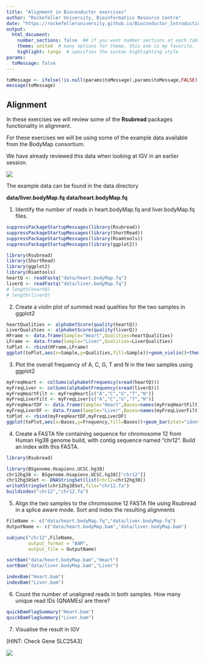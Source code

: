 ```yaml
---
title: "Alignment in Bioconductor exercises"
author: "Rockefeller University, Bioinformatics Resource Centre"
date: "https://rockefelleruniversity.github.io/Bioconductor_Introduction/"
output: 
  html_document:
    number_sections: false  ## if you want number sections at each table header
    theme: united  # many options for theme, this one is my favorite.
    highlight: tango  # specifies the syntax highlighting style
params:
  toMessage: false    
---
```


```r
toMessage <- ifelse(!is.null(params$toMessage),params$toMessage,FALSE)
message(toMessage)
```


## Alignment

In these exercises we will review some of the **Rsubread** packages functionality in alignment.

For these exercises we will be using some of the example data available from the BodyMap consortium. 

We have already reviewed this data when looking at IGV in an earlier session.

![](IGV_SplicingExample.png)

The example data can be found in the data directory 

**data/liver.bodyMap.fq**
**data/heart.bodyMap.fq**


1. Identify the number of reads in heart.bodyMap.fq and  liver.bodyMap.fq files.

```r
suppressPackageStartupMessages(library(Rsubread))
suppressPackageStartupMessages(library(ShortRead))
suppressPackageStartupMessages(library(Rsamtools))
suppressPackageStartupMessages(library(ggplot2))
```

```r
library(Rsubread)
library(ShortRead)
library(ggplot2)
library(Rsamtools)
heartQ <- readFastq("data/heart.bodyMap.fq")
liverQ <- readFastq("data/liver.bodyMap.fq")
# length(heartQ)
# length(liverQ)
```

2. Create a violin plot of summed read qualities for the two samples in ggplot2

```r
heartQualities <- alphabetScore(quality(heartQ))
LiverQualities <- alphabetScore(quality(liverQ))
HFrame <- data.frame(Sample="Heart",Qualities=heartQualities)
LFrame <- data.frame(Sample="Liver",Qualities=LiverQualities)
toPlot <- rbind(HFrame,LFrame)
ggplot(toPlot,aes(x=Sample,y=Qualities,fill=Sample))+geom_violin()+theme_minimal()
```

3. Plot the overall frequency of A, C, G, T and N in the two samples using ggplot2
```r
myFreqHeart <- colSums(alphabetFrequency(sread(heartQ)))
myFreqLiver <- colSums(alphabetFrequency(sread(liverQ)))
myFreqHeartFilt <- myFreqHeart[c("A","C","G","T","N")]
myFreqLiverFilt <- myFreqLiver[c("A","C","G","T","N")]
myFreqHeartDF <- data.frame(Sample="Heart",Bases=names(myFreqHeartFilt),Frequency=myFreqHeartFilt)
myFreqLiverDF <- data.frame(Sample="Liver",Bases=names(myFreqLiverFilt),Frequency=myFreqLiverFilt)
toPlot <- rbind(myFreqHeartDF,myFreqLiverDF)
ggplot(toPlot,aes(x=Bases,y=Frequency,fill=Bases))+geom_bar(stat="identity")+theme_minimal()+facet_grid(~Sample)

```

4. Create a FASTA file containing sequence for chromosome 12 from Human Hg38 genome build, with contig sequence named "chr12". Build an index with this FASTA. 

```r
library(Rsubread)

library(BSgenome.Hsapiens.UCSC.hg38)
chr12hg38 <- BSgenome.Hsapiens.UCSC.hg38[["chr12"]]
chr12hg38Set <- DNAStringSet(list(chr12=chr12hg38))
writeXStringSet(chr12hg38Set,file="chr12.fa")
buildindex("chr12","chr12.fa")
```

5. Align the two samples to the chromosome 12 FASTA file using Rsubread in a splice aware mode. Sort and index the resulting alignments

```r

FileName <- c("data/heart.bodyMap.fq","data/liver.bodyMap.fq")
OutputName <- c("data/heart.bodyMap.bam","data/liver.bodyMap.bam")

subjunc("chr12",FileName,
        output_format = "BAM",
        output_file = OutputName)

sortBam("data/heart.bodyMap.bam","Heart")
sortBam("data/liver.bodyMap.bam","Liver")

indexBam("Heart.bam")
indexBam("Liver.bam")
```

6. Count the number of unaligned reads in both samples. How many unique read IDs (QNAMEs) are there?

```r
quickBamFlagSummary("Heart.bam")
quickBamFlagSummary("Liver.bam")
```

7. Visualise the result in IGV

[HINT: Check Gene SLC25A3]

![](spliceHeartLiver.png)
